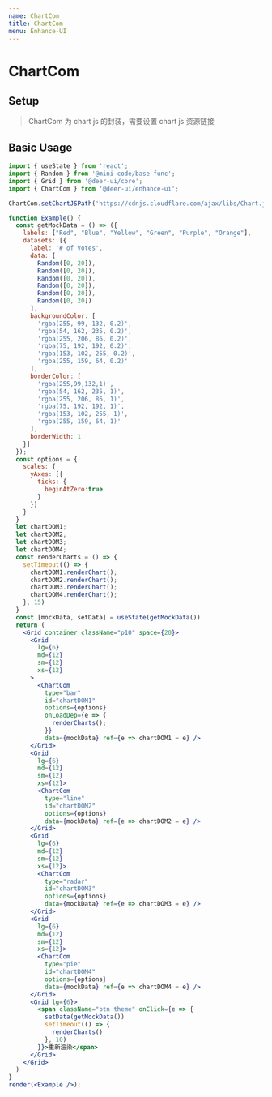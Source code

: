 ```yaml
---
name: ChartCom
title: ChartCom
menu: Enhance-UI
---
```


# ChartCom

## Setup

> ChartCom 为 chart js 的封装，需要设置 chart js 资源链接

## Basic Usage

```jsx live noInline
import { useState } from 'react';
import { Random } from '@mini-code/base-func';
import { Grid } from '@deer-ui/core';
import { ChartCom } from '@deer-ui/enhance-ui';

ChartCom.setChartJSPath('https://cdnjs.cloudflare.com/ajax/libs/Chart.js/2.7.3/Chart.bundle.min.js');

function Example() {
  const getMockData = () => ({
    labels: ["Red", "Blue", "Yellow", "Green", "Purple", "Orange"],
    datasets: [{
      label: '# of Votes',
      data: [
        Random([0, 20]),
        Random([0, 20]),
        Random([0, 20]),
        Random([0, 20]),
        Random([0, 20]),
        Random([0, 20])
      ],
      backgroundColor: [
        'rgba(255, 99, 132, 0.2)',
        'rgba(54, 162, 235, 0.2)',
        'rgba(255, 206, 86, 0.2)',
        'rgba(75, 192, 192, 0.2)',
        'rgba(153, 102, 255, 0.2)',
        'rgba(255, 159, 64, 0.2)'
      ],
      borderColor: [
        'rgba(255,99,132,1)',
        'rgba(54, 162, 235, 1)',
        'rgba(255, 206, 86, 1)',
        'rgba(75, 192, 192, 1)',
        'rgba(153, 102, 255, 1)',
        'rgba(255, 159, 64, 1)'
      ],
      borderWidth: 1
    }]
  });
  const options = {
    scales: {
      yAxes: [{
        ticks: {
          beginAtZero:true
        }
      }]
    }
  }
  let chartDOM1;
  let chartDOM2;
  let chartDOM3;
  let chartDOM4;
  const renderCharts = () => {
    setTimeout(() => {
      chartDOM1.renderChart();
      chartDOM2.renderChart();
      chartDOM3.renderChart();
      chartDOM4.renderChart();
    }, 15)
  }
  const [mockData, setData] = useState(getMockData())
  return (
    <Grid container className="p10" space={20}>
      <Grid 
        lg={6}
        md={12}
        sm={12}
        xs={12}
      >
        <ChartCom
          type="bar"
          id="chartDOM1"
          options={options}
          onLoadDep={e => {
            renderCharts();
          }}
          data={mockData} ref={e => chartDOM1 = e} />
      </Grid>
      <Grid 
        lg={6}
        md={12}
        sm={12}
        xs={12}>
        <ChartCom
          type="line"
          id="chartDOM2"
          options={options}
          data={mockData} ref={e => chartDOM2 = e} />
      </Grid>
      <Grid 
        lg={6}
        md={12}
        sm={12}
        xs={12}>
        <ChartCom
          type="radar"
          id="chartDOM3"
          options={options}
          data={mockData} ref={e => chartDOM3 = e} />
      </Grid>
      <Grid 
        lg={6}
        md={12}
        sm={12}
        xs={12}>
        <ChartCom
          type="pie"
          id="chartDOM4"
          options={options}
          data={mockData} ref={e => chartDOM4 = e} />
      </Grid>
      <Grid lg={6}>
        <span className="btn theme" onClick={e => {
          setData(getMockData())
          setTimeout(() => {
            renderCharts()
          }, 10)
        }}>重新渲染</span>
      </Grid>
    </Grid>
  )
}
render(<Example />);
```
